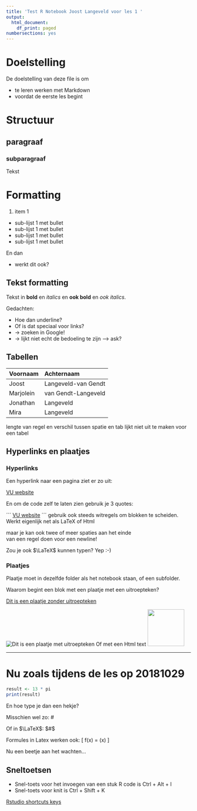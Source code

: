 ```yaml
---
title: 'Test R Notebook Joost Langeveld voor les 1 '
output:
  html_document:
    df_print: paged
numbersections: yes
---
```


# Doelstelling
De doelstelling van deze file is om

* te leren werken met Markdown
* voordat de eerste les begint

# Structuur
## paragraaf
### subparagraaf
Tekst

# Formatting

1. item 1
* sub-lijst 1 met bullet
* sub-lijst 1 met bullet
* sub-lijst 1 met bullet
* sub-lijst 1 met bullet

En dan

* werkt dit ook?

## Tekst formatting

Tekst in **bold** en *italics* en __ook bold__ en _ook italics_.

Gedachten:

  * Hoe dan underline?
  * Of is dat speciaal voor links?
  * -> zoeken in Google!
  * -> lijkt niet echt de bedoeling te zijn --> ask?

## Tabellen

Voornaam  |  Achternaam           |
:---------| :----------           |
Joost     | Langeveld-van Gendt   |
Marjolein | van Gendt-Langeveld   |
Jonathan  | Langeveld             |
Mira      | Langeveld             |

lengte van regel en verschil tussen spatie en tab lijkt niet uit te maken voor een tabel

## Hyperlinks en plaatjes

### Hyperlinks

Een hyperlink naar een pagina ziet er zo uit:

[VU website](https://www.vu.nl)

En om de code zelf te laten zien gebruik je 3 quotes:

´´´
[VU website](https://www.vu.nl)
´´´
gebruik ook steeds witregels om blokken te scheiden.
Werkt eigenlijk net als LaTeX of Html

maar je kan ook twee of meer spaties aan het einde  
van een regel doen voor een newline!

Zou je ook $\LaTeX$ kunnen typen? Yep :-)

### Plaatjes

Plaatje moet in dezelfde folder als het notebook staan, of een subfolder.

Waarom begint een blok met een plaatje met een uitroepteken?

[Dit is een plaatje zonder uitroepteken](images/r-vs-python.jpg)

![Dit is een plaatje met uitroepteken](images/r-vs-python.jpg)
Of met een Html text
<img src="images/r-vs-python.jpg" width="100" height="100">

-----

# Nu zoals tijdens de les op 20181029

```r
result <- 13 * pi
print(result)
```
En hoe type je dan een hekje?

Misschien wel zo: \#

Of in $\LaTeX$: $#$

Formules in Latex werken ook:
\[
  f(x) = \sin(x)
  \label{eq_1}
  \tag{1}
\]

Nu een beetje aan het wachten...

## Sneltoetsen

* Snel-toets voor het invoegen van een stuk R code is Ctrl + Alt + I
* Snel-toets voor knit is Ctrl + Shift + K

[Rstudio shortcuts keys](https://support.rstudio.com/hc/en-us/articles/200711853-Keyboard-Shortcuts)






